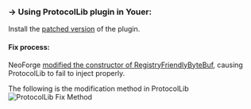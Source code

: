 ### -> Using ProtocolLib plugin in Youer:
Install the [patched version]("https://github.com/Mgazul/ProtocolLib-1/releases/tag/neoforge") of the plugin.

#### Fix process:

NeoForge [modified the constructor of RegistryFriendlyByteBuf]("https://github.com/neoforged/NeoForge/blob/f423d0efe865584100f36adf86ed7539455e7d4f/patches/net/minecraft/network/RegistryFriendlyByteBuf.java.patch#L19"), causing ProtocolLib to fail to inject properly.

The following is the modification method in ProtocolLib
<img src="/img/docs/ProtocolLibFix.png" alt="ProtocolLib Fix Method" />